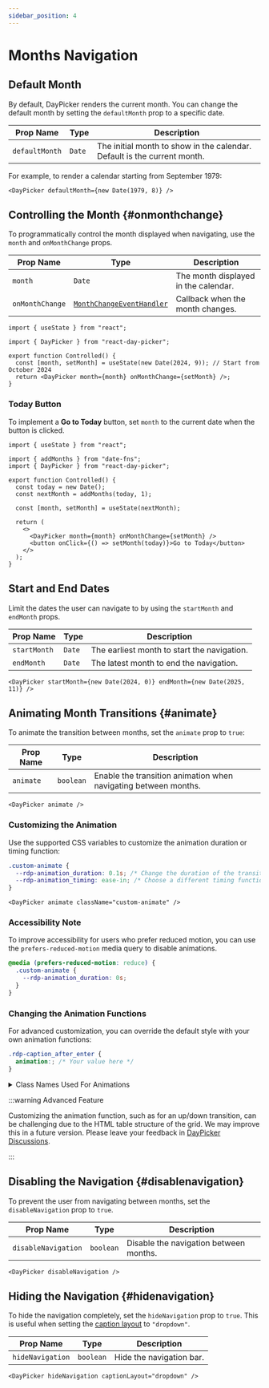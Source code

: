 ```yaml
---
sidebar_position: 4
---
```


# Months Navigation

## Default Month

By default, DayPicker renders the current month. You can change the default month by setting the `defaultMonth` prop to a specific date.

| Prop Name      | Type   | Description                                                              |
| -------------- | ------ | ------------------------------------------------------------------------ |
| `defaultMonth` | `Date` | The initial month to show in the calendar. Default is the current month. |

For example, to render a calendar starting from September 1979:

```tsx
<DayPicker defaultMonth={new Date(1979, 8)} />
```

<BrowserWindow>
  <Examples.DefaultMonth />
</BrowserWindow>

## Controlling the Month {#onmonthchange}

To programmatically control the month displayed when navigating, use the `month` and `onMonthChange` props.

| Prop Name       | Type                                                                        | Description                          |
| --------------- | --------------------------------------------------------------------------- | ------------------------------------ |
| `month`         | `Date`                                                                      | The month displayed in the calendar. |
| `onMonthChange` | [`MonthChangeEventHandler`](../api/type-aliases/MonthChangeEventHandler.md) | Callback when the month changes.     |

```tsx
import { useState } from "react";

import { DayPicker } from "react-day-picker";

export function Controlled() {
  const [month, setMonth] = useState(new Date(2024, 9)); // Start from October 2024
  return <DayPicker month={month} onMonthChange={setMonth} />;
}
```

### Today Button

To implement a **Go to Today** button, set `month` to the current date when the button is clicked.

```tsx
import { useState } from "react";

import { addMonths } from "date-fns";
import { DayPicker } from "react-day-picker";

export function Controlled() {
  const today = new Date();
  const nextMonth = addMonths(today, 1);

  const [month, setMonth] = useState(nextMonth);

  return (
    <>
      <DayPicker month={month} onMonthChange={setMonth} />
      <button onClick={() => setMonth(today)}>Go to Today</button>
    </>
  );
}
```

<BrowserWindow>
  <Examples.Controlled />
</BrowserWindow>

## Start and End Dates

Limit the dates the user can navigate to by using the `startMonth` and `endMonth` props.

| Prop Name    | Type   | Description                                 |
| ------------ | ------ | ------------------------------------------- |
| `startMonth` | `Date` | The earliest month to start the navigation. |
| `endMonth`   | `Date` | The latest month to end the navigation.     |

```tsx
<DayPicker startMonth={new Date(2024, 0)} endMonth={new Date(2025, 11)} />
```

<BrowserWindow>
  <Examples.StartEndMonths />
</BrowserWindow>

## Animating Month Transitions {#animate}

To animate the transition between months, set the `animate` prop to `true`:

| Prop Name | Type      | Description                                                     |
| --------- | --------- | --------------------------------------------------------------- |
| `animate` | `boolean` | Enable the transition animation when navigating between months. |

```tsx
<DayPicker animate />
```

<BrowserWindow>
  <Examples.Animate />
</BrowserWindow>

### Customizing the Animation

Use the supported CSS variables to customize the animation duration or timing function:

```css
.custom-animate {
  --rdp-animation_duration: 0.1s; /* Change the duration of the transition. */
  --rdp-animation_timing: ease-in; /* Choose a different timing function. */
}
```

```tsx
<DayPicker animate className="custom-animate" />
```

### Accessibility Note

To improve accessibility for users who prefer reduced motion, you can use the `prefers-reduced-motion` media query to disable animations.

```css
@media (prefers-reduced-motion: reduce) {
  .custom-animate {
    --rdp-animation_duration: 0s;
  }
}
```

### Changing the Animation Functions

For advanced customization, you can override the default style with your own animation functions:

```css
.rdp-caption_after_enter {
  animation:; /* Your value here */
}
```

<details>
  <summary>Class Names Used For Animations</summary>

| Class Name                  | Description                                          |
| --------------------------- | ---------------------------------------------------- |
| `.rdp-caption_after_enter`  | Caption animation for the month after, when enters.  |
| `.rdp-caption_after_exit`   | Caption animation for the month after, when exits.   |
| `.rdp-caption_before_enter` | Caption animation for the month before, when enters. |
| `.rdp-caption_before_exit`  | Caption animation for the month before, when exits.  |
| `.rdp-weeks_before_enter`   | Weeks animation for the month before, when enters.   |
| `.rdp-weeks_before_exit`    | Weeks animation for the month before, when exits.    |
| `.rdp-weeks_after_enter`    | Weeks animation for the month after, when enters.    |
| `.rdp-weeks_after_exit`     | Weeks animation for the month after, when exits.     |

</details>

:::warning Advanced Feature

Customizing the animation function, such as for an up/down transition, can be challenging due to the HTML table structure of the grid. We may improve this in a future version. Please leave your feedback in [DayPicker Discussions](https://github.com/gpbl/react-day-picker/discussions).

:::

## Disabling the Navigation {#disablenavigation}

To prevent the user from navigating between months, set the `disableNavigation` prop to `true`.

| Prop Name           | Type      | Description                            |
| ------------------- | --------- | -------------------------------------- |
| `disableNavigation` | `boolean` | Disable the navigation between months. |

```tsx
<DayPicker disableNavigation />
```

<BrowserWindow>
  <Examples.DisableNavigation />
</BrowserWindow>

## Hiding the Navigation {#hidenavigation}

To hide the navigation completely, set the `hideNavigation` prop to `true`. This is useful when setting the [caption layout](./customization.mdx#caption-layouts) to `"dropdown"`.

| Prop Name        | Type      | Description              |
| ---------------- | --------- | ------------------------ |
| `hideNavigation` | `boolean` | Hide the navigation bar. |

```tsx
<DayPicker hideNavigation captionLayout="dropdown" />
```

<BrowserWindow>
  <Examples.HideNavigation />
</BrowserWindow>
